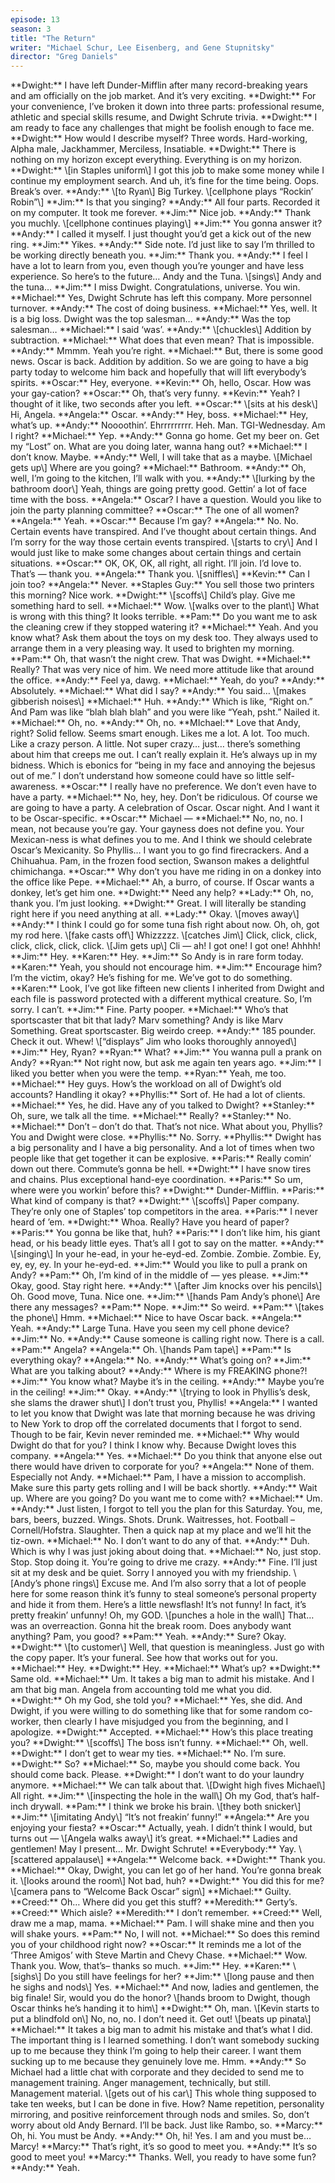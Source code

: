 ```yaml
---
episode: 13
season: 3
title: "The Return"
writer: "Michael Schur, Lee Eisenberg, and Gene Stupnitsky"
director: "Greg Daniels"
---
```


<Scene>
**Dwight:** I have left Dunder-Mifflin after many record-breaking years and am officially on the job market. And it’s very exciting. 
</Scene>
<Scene>
**Dwight:** For your convenience, I’ve broken it down into three parts: professional resume, athletic and special skills resume, and Dwight Schrute trivia. 
</Scene>
<Scene>
**Dwight:** I am ready to face any challenges that might be foolish enough to face me. 
</Scene>
<Scene>
**Dwight:** How would I describe myself? Three words. Hard-working, Alpha male, Jackhammer, Merciless, Insatiable. 
</Scene>
<Scene>
**Dwight:** There is nothing on my horizon except everything. Everything is on my horizon. 
</Scene>
<Scene>
**Dwight:** \[in Staples uniform\] I got this job to make some money while I continue my employment search. And uh, it’s fine for the time being. Oops. Break’s over. 
</Scene>
<Scene>
**Andy:** \[to Ryan\] Big Turkey. \[cellphone plays “Rockin’ Robin”\]   
**Jim:** Is that you singing?  
**Andy:** All four parts. Recorded it on my computer. It took me forever.  
**Jim:** Nice job.  
**Andy:** Thank you muchly. \[cellphone continues playing\]  
**Jim:** You gonna answer it?  
**Andy:** I called it myself. I just thought you’d get a kick out of the new ring.  
**Jim:** Yikes.  
**Andy:** Side note. I’d just like to say I’m thrilled to be working directly beneath you.  
**Jim:** Thank you.  
**Andy:** I feel I have a lot to learn from you, even though you’re younger and have less experience. So here’s to the future… Andy and the Tuna. \[sings\] Andy and the tuna… 
</Scene>
<Scene>
**Jim:** I miss Dwight. Congratulations, universe. You win. 
</Scene>
<Scene>
**Michael:** Yes, Dwight Schrute has left this company. More personnel turnover.  
**Andy:** The cost of doing business.   
**Michael:** Yes, well. It is a big loss. Dwight was the top salesman…   
**Andy:** Was the top salesman…  
**Michael:** I said ‘was’.  
**Andy:** \[chuckles\] Addition by subtraction.  
**Michael:** What does that even mean? That is impossible.  
**Andy:** Mmmm. Yeah you’re right.  
**Michael:** But, there is some good news. Oscar is back. Addition by addition. So we are going to have a big party today to welcome him back and hopefully that will lift everybody’s spirits. 
</Scene>
<Scene>
**Oscar:** Hey, everyone.  
**Kevin:** Oh, hello, Oscar. How was your gay-cation?  
**Oscar:** Oh, that’s very funny.  
**Kevin:** Yeah? I thought of it like, two seconds after you left.  
**Oscar:** \[sits at his desk\] Hi, Angela.  
**Angela:** Oscar. 
</Scene>
<Scene>
**Andy:** Hey, boss.   
**Michael:** Hey, what’s up.  
**Andy:** Noooothin’. Ehrrrrrrrrr. Heh. Man. TGI-Wednesday. Am I right?  
**Michael:** Yep.  
**Andy:** Gonna go home. Get my beer on. Get my “Lost” on. What are you doing later, wanna hang out?  
**Michael:** I don’t know. Maybe.  
**Andy:** Well, I will take that as a maybe. \[Michael gets up\] Where are you going?  
**Michael:** Bathroom.   
**Andy:** Oh, well, I’m going to the kitchen, I’ll walk with you. 
</Scene>
<Scene>
**Andy:** \[lurking by the bathroom door\] Yeah, things are going pretty good. Gettin’ a lot of face time with the boss. 
</Scene>
<Scene>
**Angela:** Oscar? I have a question. Would you like to join the party planning committee?  
**Oscar:** The one of all women?  
**Angela:** Yeah.  
**Oscar:** Because I’m gay?  
**Angela:** No. No. Certain events have transpired. And I’ve thought about certain things. And I’m sorry for the way those certain events transpired. \[starts to cry\] And I would just like to make some changes about certain things and certain situations.  
**Oscar:** OK, OK, OK, all right, all right. I’ll join. I’d love to. That’s — thank you.  
**Angela:** Thank you. \[sniffles\]  
**Kevin:** Can I join too?  
**Angela:** Never. 
</Scene>
<Scene>
**Staples Guy:** You sell those two printers this morning? Nice work.  
**Dwight:** \[scoffs\] Child’s play. Give me something hard to sell. 
</Scene>
<Scene>
**Michael:** Wow. \[walks over to the plant\] What is wrong with this thing? It looks terrible.  
**Pam:** Do you want me to ask the cleaning crew if they stopped watering it?  
**Michael:** Yeah. And you know what? Ask them about the toys on my desk too. They always used to arrange them in a very pleasing way. It used to brighten my morning.  
**Pam:** Oh, that wasn’t the night crew. That was Dwight.  
**Michael:** Really? That was very nice of him. We need more attitude like that around the office.   
**Andy:** Feel ya, dawg.  
**Michael:** Yeah, do you?  
**Andy:** Absolutely.   
**Michael:** What did I say?  
**Andy:** You said… \[makes gibberish noises\]  
**Michael:** Huh.   
**Andy:** Which is like, “Right on.” And Pam was like “blah blah blah” and you were like “Yeah, psht.” Nailed it.   
**Michael:** Oh, no.  
**Andy:** Oh, no. 
</Scene>
<Scene>
**MIchael:** Love that Andy, right? Solid fellow. Seems smart enough. Likes me a lot. A lot. Too much. Like a crazy person. A little. Not super crazy… just… there’s something about him that creeps me out. I can’t really explain it. He’s always up in my bidness. Which is ebonics for “being in my face and annoying the bejesus out of me.” I don’t understand how someone could have so little self-awareness. 
</Scene>
<Scene>
**Oscar:** I really have no preference. We don’t even have to have a party.  
**Michael:** No, hey, hey. Don’t be ridiculous. Of course we are going to have a party. A celebration of Oscar. Oscar night. And I want it to be Oscar-specific.   
**Oscar:** Michael —  
**Michael:** No, no, no. I mean, not because you’re gay. Your gayness does not define you. Your Mexican-ness is what defines you to me. And I think we should celebrate Oscar’s Mexicanity. So Phyllis… I want you to go find firecrackers. And a Chihuahua. Pam, in the frozen food section, Swanson makes a delightful chimichanga.  
**Oscar:** Why don’t you have me riding in on a donkey into the office like Pepe.  
**Michael:** Ah, a burro, of course. If Oscar wants a donkey, let’s get him one. 
</Scene>
<Scene>
**Dwight:** Need any help?  
**Lady:** Oh, no, thank you. I’m just looking.  
**Dwight:** Great. I will literally be standing right here if you need anything at all.  
**Lady:** Okay. \[moves away\] 
</Scene>
<Scene>
**Andy:** I think I could go for some tuna fish right about now. Oh, oh, got my rod here. \[fake casts off\] Whizzzzz. \[catches Jim\] Click, click, click, click, click, click, click. \[Jim gets up\] Cli — ah! I got one! I got one! Ahhhh! 
</Scene>
<Scene>
**Jim:** Hey.  
**Karen:** Hey.  
**Jim:** So Andy is in rare form today.   
**Karen:** Yeah, you should not encourage him.  
**Jim:** Encourage him? I’m the victim, okay? He’s fishing for me. We’ve got to do something.  
**Karen:** Look, I’ve got like fifteen new clients I inherited from Dwight and each file is password protected with a different mythical creature. So, I’m sorry. I can’t.  
**Jim:** Fine. Party pooper. 
</Scene>
<Scene>
**Michael:** Who’s that sportscaster that bit that lady? Marv something? Andy is like Marv Something. Great sportscaster. Big weirdo creep. 
</Scene>
<Scene>
**Andy:** 185 pounder. Check it out. Whew! \[“displays” Jim who looks thoroughly annoyed\] 
</Scene>
<Scene>
**Jim:** Hey, Ryan?   
**Ryan:** What?  
**Jim:** You wanna pull a prank on Andy?  
**Ryan:** Not right now, but ask me again ten years ago.  
**Jim:** I liked you better when you were the temp.  
**Ryan:** Yeah, me too. 
</Scene>
<Scene>
**Michael:** Hey guys. How’s the workload on all of Dwight’s old accounts? Handling it okay?  
**Phyllis:** Sort of. He had a lot of clients.  
**Michael:** Yes, he did. Have any of you talked to Dwight?   
**Stanley:** Oh, sure, we talk all the time.  
**Michael:** Really?  
**Stanley:** No.  
**Michael:** Don’t – don’t do that. That’s not nice. What about you, Phyllis? You and Dwight were close.  
**Phyllis:** No. Sorry. 
</Scene>
<Scene>
**Phyllis:** Dwight has a big personality and I have a big personality. And a lot of times when two people like that get together it can be explosive. 
</Scene>
<Scene>
**Paris:** Really comin’ down out there. Commute’s gonna be hell.  
**Dwight:** I have snow tires and chains. Plus exceptional hand-eye coordination.  
**Paris:** So um, where were you workin’ before this?  
**Dwight:** Dunder-Mifflin.  
**Paris:** What kind of company is that?  
**Dwight:** \[scoffs\] Paper company. They’re only one of Staples’ top competitors in the area.   
**Paris:** I never heard of ’em.  
**Dwight:** Whoa. Really? Have you heard of paper?  
**Paris:** You gonna be like that, huh? 
</Scene>
<Scene>
**Paris:** I don’t like him, his giant head, or his beady little eyes. That’s all I got to say on the matter. 
</Scene>
<Scene>
**Andy:** \[singing\] In your he-ead, in your he-eyd-ed. Zombie. Zombie. Zombie. Ey, ey, ey, ey. In your he-eyd-ed.  
**Jim:** Would you like to pull a prank on Andy?  
**Pam:** Oh, I’m kind of in the middle of — yes please.  
**Jim:** Okay, good. Stay right here.   
**Andy:** \[after Jim knocks over his pencils\] Oh. Good move, Tuna. Nice one.  
**Jim:** \[hands Pam Andy’s phone\] Are there any messages?  
**Pam:** Nope.  
**Jim:** So weird.  
**Pam:** \[takes the phone\] Hmm. 
</Scene>
<Scene>
**Michael:** Nice to have Oscar back.  
**Angela:** Yeah. 
</Scene>
<Scene>
**Andy:** Large Tuna. Have you seen my cell phone device?  
**Jim:** No.  
**Andy:** Cause someone is calling right now. There is a call. 
</Scene>
<Scene>
**Pam:** Angela?  
**Angela:** Oh. \[hands Pam tape\]  
**Pam:** Is everything okay?  
**Angela:** No. 
</Scene>
<Scene>
**Andy:** What’s going on?  
**Jim:** What are you talking about?  
**Andy:** Where is my FREAKING phone?!  
**Jim:** You know what? Maybe it’s in the ceiling.  
**Andy:** Maybe you’re in the ceiling!  
**Jim:** Okay.  
**Andy:** \[trying to look in Phyllis’s desk, she slams the drawer shut\] I don’t trust you, Phyllis! 
</Scene>
<Scene>
**Angela:** I wanted to let you know that Dwight was late that morning because he was driving to New York to drop off the correlated documents that I forgot to send. Though to be fair, Kevin never reminded me.  
**Michael:** Why would Dwight do that for you? I think I know why. Because Dwight loves this company.  
**Angela:** Yes.  
**Michael:** Do you think that anyone else out there would have driven to corporate for you?  
**Angela:** None of them. Especially not Andy. 
</Scene>
<Scene>
**Michael:** Pam, I have a mission to accomplish. Make sure this party gets rolling and I will be back shortly.  
**Andy:** Wait up. Where are you going? Do you want me to come with?  
**Michael:** Um.  
**Andy:** Just listen, I forgot to tell you the plan for this Saturday. You, me, bars, beers, buzzed. Wings. Shots. Drunk. Waitresses, hot. Football – Cornell/Hofstra. Slaughter. Then a quick nap at my place and we’ll hit the tiz-own.  
**Michael:** No. I don’t want to do any of that.  
**Andy:** Duh. Which is why I was just joking about doing that.   
**Michael:** No, just stop. Stop. Stop doing it. You’re going to drive me crazy.  
**Andy:** Fine. I’ll just sit at my desk and be quiet. Sorry I annoyed you with my friendship. \[Andy’s phone rings\] Excuse me. And I’m also sorry that a lot of people here for some reason think it’s funny to steal someone’s personal property and hide it from them. Here’s a little newsflash! It’s not funny! In fact, it’s pretty freakin’ unfunny! Oh, my GOD. \[punches a hole in the wall\] That… was an overreaction. Gonna hit the break room. Does anybody want anything? Pam, you good?  
**Pam:** Yeah.  
**Andy:** Sure? Okay. 
</Scene>
<Scene>
**Dwight:** \[to customer\] Well, that question is meaningless. Just go with the copy paper. It’s your funeral. See how that works out for you.  
**Michael:** Hey.   
**Dwight:** Hey.  
**Michael:** What’s up?  
**Dwight:** Same old.   
**Michael:** Um. It takes a big man to admit his mistake. And I am that big man. Angela from accounting told me what you did.   
**Dwight:** Oh my God, she told you?  
**Michael:** Yes, she did. And Dwight, if you were willing to do something like that for some random co-worker, then clearly I have misjudged you from the beginning, and I apologize.  
**Dwight:** Accepted.  
**Michael:** How’s this place treating you?  
**Dwight:** \[scoffs\] The boss isn’t funny.   
**Michael:** Oh, well.  
**Dwight:** I don’t get to wear my ties.   
**Michael:** No. I’m sure.  
**Dwight:** So?  
**Michael:** So, maybe you should come back. You should come back. Please.   
**Dwight:** I don’t want to do your laundry anymore.   
**Michael:** We can talk about that. \[Dwight high fives Michael\] All right. 
</Scene>
<Scene>
**Jim:** \[inspecting the hole in the wall\] Oh my God, that’s half-inch drywall.  
**Pam:** I think we broke his brain. \[they both snicker\]  
**Jim:** \[imitating Andy\] “It’s not freakin’ funny!” 
</Scene>
<Scene>
**Angela:** Are you enjoying your fiesta?  
**Oscar:** Actually, yeah. I didn’t think I would, but turns out — \[Angela walks away\] it’s great.  
**Michael:** Ladies and gentlemen! May I present… Mr. Dwight Schrute!  
**Everybody:** Yay. \[scattered appalause\]  
**Angela:** Welcome back.  
**Dwight:** Thank you.  
**Michael:** Okay, Dwight, you can let go of her hand. You’re gonna break it. \[looks around the room\] Not bad, huh?  
**Dwight:** You did this for me? \[camera pans to “Welcome Back Oscar” sign\]  
**Michael:** Guilty. 
</Scene>
<Scene>
**Creed:** Oh… Where did you get this stuff?   
**Meredith:** Gerty’s.   
**Creed:** Which aisle?   
**Meredith:** I don’t remember.   
**Creed:** Well, draw me a map, mama. 
</Scene>
<Scene>
**Michael:** Pam. I will shake mine and then you will shake yours.   
**Pam:** No, I will not. 
</Scene>
<Scene>
**Michael:** So does this remind you of your childhood right now?   
**Oscar:** It reminds me a lot of the ‘Three Amigos’ with Steve Martin and Chevy Chase.   
**Michael:** Wow. Thank you. Wow, that’s– thanks so much. 
</Scene>
<Scene>
**Jim:** Hey.  
**Karen:** \[sighs\] Do you still have feelings for her?  
**Jim:** \[long pause and then he sighs and nods\] Yes. 
</Scene>
<Scene>
**Michael:** And now, ladies and gentlemen, the big finale! Sir, would you do the honor? \[hands broom to Dwight, though Oscar thinks he’s handing it to him\]  
**Dwight:** Oh, man. \[Kevin starts to put a blindfold on\] No, no, no. I don’t need it. Get out! \[beats up pinata\] 
</Scene>
<Scene>
**Michael:** It takes a big man to admit his mistake and that’s what I did. The important thing is I learned something. I don’t want somebody sucking up to me because they think I’m going to help their career. I want them sucking up to me because they genuinely love me. Hmm. 
</Scene>
<Scene>
**Andy:** So Michael had a little chat with corporate and they decided to send me to management training. Anger management, technically, but still. Management material. \[gets out of his car\] This whole thing supposed to take ten weeks, but I can be done in five. How? Name repetition, personality mirroring, and positive reinforcement through nods and smiles. So, don’t worry about old Andy Bernard. I’ll be back. Just like Rambo, so.  
**Marcy:** Oh, hi. You must be Andy.  
**Andy:** Oh, hi! Yes. I am and you must be… Marcy!  
**Marcy:** That’s right, it’s so good to meet you.   
**Andy:** It’s so good to meet you!  
**Marcy:** Thanks. Well, you ready to have some fun?  
**Andy:** Yeah. 
</Scene>